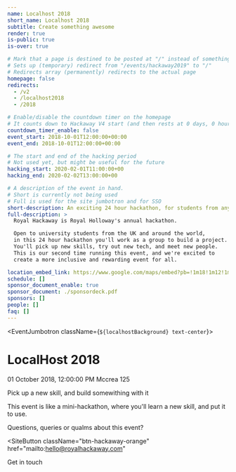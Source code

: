 ```yaml
---
name: Localhost 2018
short_name: Localhost 2018
subtitle: Create something awesome
render: true
is-public: true
is-over: true

# Mark that a page is destined to be posted at "/" instead of something like "/events/hackaway2019"
# Sets up (temporary) redirect from "/events/hackaway2019" to "/"
# Redirects array (permanently) redirects to the actual page
homepage: false
redirects:
  - /v2
  - /localhost2018
  - /2018

# Enable/disable the countdown timer on the homepage
# It counts down to Hackaway V4 start (and then rests at 0 days, 0 hours, 0 minutes and 0 seconds)
countdown_timer_enable: false
event_start: 2018-10-01T12:00:00+00:00
event_end: 2018-10-01T12:00:00+00:00

# The start and end of the hacking period
# Not used yet, but might be useful for the future
hacking_start: 2020-02-01T11:00:00+00
hacking_end: 2020-02-02T13:00:00+00

# A description of the event in hand.
# Short is currently not being used
# Full is used for the site jumbotron and for SSO
short-description: An exciting 24 hour hackathon, for students from any university.
full-description: >
  Royal Hackaway is Royal Holloway's annual hackathon.

  Open to university students from the UK and around the world,
  in this 24 hour hackathon you'll work as a group to build a project.
  You'll pick up new skills, try out new tech, and meet new people.
  This is our second time running this event, and we're excited to
  create a more inclusive and rewarding event for all.

location_embed_link: https://www.google.com/maps/embed?pb=!1m18!1m12!1m3!1d2487.759701888386!2d-0.5680310838687079!3d51.42584067962183!2m3!1f0!2f0!3f0!3m2!1i1024!2i768!4f13.1!3m3!1m2!1s0x487679fe3dce3113%3A0x47f0f448b19730a3!2sWindsor+Building!5e0!3m2!1sen!2suk!4v1546448505106
schedule: []
sponsor_document_enable: true
sponsor_document: ./sponsordeck.pdf
sponsors: []
people: []
faq: []
---
```




<EventJumbotron className={`${localhostBackground} text-center`}>

<Whatever
  src={localhostLogo}
  className={localhostLogoClass}
  alt="MLH LocalHost 2018 Logo"
/>

  <h1>LocalHost 2018</h1>
  <p>01 October 2018, 12:00:00 PM Mccrea 125</p>
  <p class="lead">
    Pick up a new skill, and build somewithing with it
  </p>
</EventJumbotron>
<Section type={SectionTypes.LOCALHOST}>
<div className="container">

This event is like a mini-hackathon, where you'll learn a new skill, and put it to use.

</div>
</Section>
<Section type={SectionTypes.TERTIARY}>
<div className="container text-center">

<!-- ## We'll reveal more information about this event soon. -->

Questions, queries or qualms about this event?

<SiteButton
  className="btn-hackaway-orange"
  href="mailto:hello@royalhackaway.com"
>
  Get in touch
</SiteButton>

</div>
</Section>
